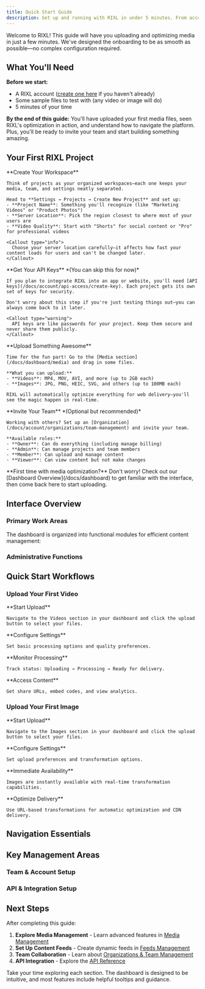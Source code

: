 ```yaml
---
title: Quick Start Guide
description: Get up and running with RIXL in under 5 minutes. From account setup to uploading your first media—we'll walk you through everything.
---
```



Welcome to RIXL! This guide will have you uploading and optimizing media in just a few minutes. We've designed the onboarding to be as smooth as possible—no complex configuration required.

## What You'll Need

**Before we start:**
- A RIXL account ([create one here](https://app.rixl.com) if you haven't already)
- Some sample files to test with (any video or image will do)
- 5 minutes of your time

**By the end of this guide:**
You'll have uploaded your first media files, seen RIXL's optimization in action, and understand how to navigate the platform. Plus, you'll be ready to invite your team and start building something amazing.

## Your First RIXL Project

<Steps>
  <Step>
    **Create Your Workspace**
    
    Think of projects as your organized workspaces—each one keeps your media, team, and settings neatly separated.
    
    Head to **Settings → Projects → Create New Project** and set up:
    - **Project Name**: Something you'll recognize (like "Marketing Videos" or "Product Photos")
    - **Server Location**: Pick the region closest to where most of your users are
    - **Video Quality**: Start with "Shorts" for social content or "Pro" for professional videos
    
    <Callout type="info">
      Choose your server location carefully—it affects how fast your content loads for users and can't be changed later.
    </Callout>
  </Step>
  <Step>
    **Get Your API Keys** *(You can skip this for now)*
    
    If you plan to integrate RIXL into an app or website, you'll need [API keys](/docs/account/api-access/create-key). Each project gets its own set of keys for security.
    
    Don't worry about this step if you're just testing things out—you can always come back to it later.
    
    <Callout type="warning">
      API keys are like passwords for your project. Keep them secure and never share them publicly.
    </Callout>
  </Step>
  <Step>
    **Upload Something Awesome**
    
    Time for the fun part! Go to the [Media section](/docs/dashboard/media) and drag in some files.
    
    **What you can upload:**
    - **Videos**: MP4, MOV, AVI, and more (up to 2GB each)
    - **Images**: JPG, PNG, HEIC, SVG, and others (up to 100MB each)
    
    RIXL will automatically optimize everything for web delivery—you'll see the magic happen in real-time.
  </Step>
  <Step>
    **Invite Your Team** *(Optional but recommended)*
    
    Working with others? Set up an [Organization](/docs/account/organizations/team-management) and invite your team.
    
    **Available roles:**
    - **Owner**: Can do everything (including manage billing)
    - **Admin**: Can manage projects and team members
    - **Member**: Can upload and manage content
    - **Viewer**: Can view content but not make changes
  </Step>
</Steps>

<Callout type="tip">
  **First time with media optimization?** Don't worry! Check out our [Dashboard Overview](/docs/dashboard) to get familiar with the interface, then come back here to start uploading.
</Callout>

## Interface Overview

### Primary Work Areas

The dashboard is organized into functional modules for efficient content management:

<div className="grid gap-4 sm:grid-cols-2 lg:grid-cols-4 mt-6">
  <InfoCard 
    title="Project Home" 
    description="Dashboard overview with usage metrics and quick actions"
    icon="BookOpen"
  />
  <InfoCard 
    title="Video Library" 
    description="Upload, transcode, and manage video content"
    icon="Video"
  />
  <InfoCard 
    title="Image Library" 
    description="Upload and process images with real-time transformations"
    icon="Image"
  />
  <InfoCard 
    title="Content Feeds" 
    description="Organize media into structured feeds for dynamic delivery"
    icon="Activity"
  />
</div>

### Administrative Functions

<div className="grid gap-4 sm:grid-cols-2 lg:grid-cols-4 mt-6">
  <InfoCard 
    title="Project Settings" 
    description="Configure processing preferences and team permissions"
    icon="FolderIcon"
  />
  <InfoCard 
    title="Team Management" 
    description="Invite members and manage role-based access control"
    icon="Users"
  />
  <InfoCard 
    title="API Authentication" 
    description="Generate and manage API keys for programmatic access"
    icon="Key"
  />
  <InfoCard 
    title="Billing & Usage" 
    description="Monitor consumption and manage subscription preferences"
    icon="CreditCard"
  />
</div>

## Quick Start Workflows

### Upload Your First Video

<Steps>
  <Step>
    **Start Upload**
    
    Navigate to the Videos section in your dashboard and click the upload button to select your files.
  </Step>
  <Step>
    **Configure Settings**
    
    Set basic processing options and quality preferences.
  </Step>
  <Step>
    **Monitor Processing**
    
    Track status: Uploading → Processing → Ready for delivery.
  </Step>
  <Step>
    **Access Content**
    
    Get share URLs, embed codes, and view analytics.
  </Step>
</Steps>

### Upload Your First Image

<Steps>
  <Step>
    **Start Upload**
    
    Navigate to the Images section in your dashboard and click the upload button to select your files.
  </Step>
  <Step>
    **Configure Settings**
    
    Set upload preferences and transformation options.
  </Step>
  <Step>
    **Immediate Availability**
    
    Images are instantly available with real-time transformation capabilities.
  </Step>
  <Step>
    **Optimize Delivery**
    
    Use URL-based transformations for automatic optimization and CDN delivery.
  </Step>
</Steps>

## Navigation Essentials

<div className="grid gap-6 sm:grid-cols-3 mt-6">
  <InfoCard 
    title="Project Switching" 
    description="Use the project selector in the sidebar to switch between projects"
    icon="Workflow"
  />
  <InfoCard 
    title="Quick Actions" 
    description="Most sections include quick action buttons for common tasks"
    icon="Activity"
  />
  <InfoCard 
    title="Usage Monitoring" 
    description="Storage usage and recent activity are visible on the project home page"
    icon="BarChart3"
  />
</div>

## Key Management Areas

### Team & Account Setup

<div className="grid gap-6 sm:grid-cols-2">
  <InteractiveCard
    title="Team Management"
    description="Set up your team and assign roles for collaborative work."
    href="/docs/account/organizations"
    icon="Users"
  />
  <InteractiveCard
    title="Account Settings"
    description="Configure your personal account settings and security."
    href="/docs/account"
    icon="Settings"
  />
</div>

### API & Integration Setup

<div className="grid gap-6 sm:grid-cols-2">
  <InteractiveCard
    title="Create API Keys"
    description="Generate your first API keys for programmatic access."
    href="/docs/account/api-access/create-key"
    icon="Key"
  />
  <InteractiveCard
    title="Billing Setup"
    description="Configure your billing and subscription preferences."
    href="/docs/account/billing"
    icon="CreditCard"
  />
</div>

## Next Steps

After completing this guide:

1. **Explore Media Management** - Learn advanced features in [Media Management](/docs/dashboard/media)
2. **Set Up Content Feeds** - Create dynamic feeds in [Feeds Management](/docs/dashboard/feeds)  
3. **Team Collaboration** - Learn about [Organizations & Team Management](/docs/account/organizations)
4. **API Integration** - Explore the [API Reference](/docs/api-reference/overview)

<Callout type="tip">
Take your time exploring each section. The dashboard is designed to be intuitive, and most features include helpful tooltips and guidance.
</Callout>